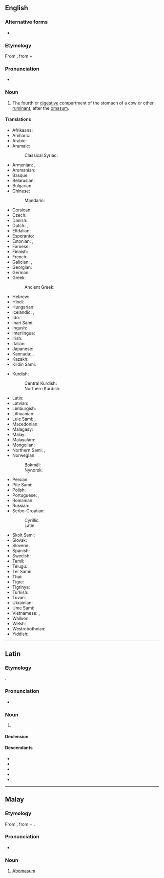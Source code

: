 ==English==

===Alternative forms===
* {{l|en|abomasus}}

===Etymology===
From {{bor|en|NL.|abomāsum}}, from {{m|la|ab-|t=away from}} + {{m|la|omāsum|t=tripe of a bullock}}

===Pronunciation===
* {{a|US}} {{IPA|/ˌæb.oʊˈmeɪ.səm/|lang=en}}

===Noun===
{{en-noun|abomasa|abomasums}}

# {{topics|en|Animal body parts}} The fourth or [[digestive]] compartment of the stomach of a cow or other [[ruminant]], after the [[omasum]].
#: {{syn|en|rennet stomach|rennet bag}}

====Translations====
{{trans-top|fourth or digestive stomach of a ruminant}}
* Afrikaans: {{t+|af|melkpens}}
* Amharic: {{t|am|ወተት ኣንጀት}}
* Arabic: {{t|ar|إِنْفَحَة|f}}
* Aramaic:
*: Classical Syriac: {{t|syc|ܥܢܘܝܬܐ|f|tr=ʿənawwīṯā}}
* Armenian: {{t+|hy|շրդան}}, {{t|hy|խախածոց}}
* Aromanian: {{t-needed|rup}}
* Basque: {{t|eu|abomaso}}
* Belarusian: {{t|be|сычу́г|m}}
* Bulgarian: {{t|bg|сирищник|m}}
* Chinese:
*: Mandarin: {{t+|cmn|皺胃|tr=zhòuwèi}}
* Corsican: {{t|co|caghjarella|f}}
* Czech: {{t+|cs|slez|m}}
* Danish: {{t|da|abomasum|c}}
* Dutch: {{t+|nl|leb|f}}, {{t+|nl|lebmaag|f}}
* Elfdalian: {{t|ovd|kęse|m}}
* Esperanto: {{t|eo|abomaso}}
* Estonian: {{t|et|libedik}}, {{t|et|libemagu}}
* Faroese: {{t|fo|vinstur|f}}
* Finnish: {{t+|fi|juoksutusmaha}}
* French: {{t+|fr|caillette|f}}
* Galician: {{t+|gl|abomaso|m}}, {{t+|gl|calleira|f}}
* Georgian: {{t-needed|ka}}
* German: {{t+|de|Labmagen|m}}
* Greek:
*: Ancient Greek: {{t|grc|ἤνυστρον|n}}
* Hebrew: {{t-needed|he}}
* Hindi: {{t-needed|hi}}
* Hungarian: {{t+|hu|oltógyomor}}
* Icelandic: {{t|is|vinstur|f}}, {{t|is|vigur|m}}
* Ido: {{t+|io|acidostomako}}
* Inari Sami: {{t|smn|togge}}
* Ingush: {{t|inh|шоа}}
* Interlingua: {{t|ia|abomaso}}
* Irish: {{t|ga|abomasam|m}}
* Italian: {{t+|it|abomaso|m}}
* Japanese: {{t|ja|ギアラ|tr=giara}}
* Kannada: {{t+|kn|ನಿಜೊಡಲು}}, {{t+|kn|ನೈಜಜಠರ}}
* Kazakh: {{t|kk|ұлтабар }}
* Kildin Sami: {{t|sjd|tå´ŋ̄g}}
{{trans-mid}}
* Kurdish: {{t+|ku|şîlavk}}
*: Central Kurdish: {{t|ckb|شیلاوِک}}
*: Northern Kurdish: {{t+|kmr|şîlavk }}
* Latin: {{t|la|abomāsum|n}}
* Latvian: {{t|lv|glumenieks|m}}
* Limburgish: {{t|li|lebmaag|f}}
* Lithuanian: {{t|lt|šliužas|m}}
* Lule Sami: {{t|smj|dågge}}, {{t|smj|tåggē}}
* Macedonian: {{t-needed|mk}}
* Malagasy: {{t+|mg|vavoninkena}}
* Malay: {{t|ms|abomasum}}
* Malayalam: {{t-needed|ml}}
* Mongolian: {{t-needed|mn}}
* Northern Sami: {{t|se|doggi}}, {{t|se|dogˈge}}
* Norwegian:
*: Bokmål: {{t|nb|løypemage|m}}
*: Nynorsk: {{t|nn|løypemage|m}}
* Persian: {{t+|fa|شیردان}}
* Pite Sami: {{t|sje|dågˈge}}
* Polish: {{t+|pl|trawieniec|m-in}}
* Portuguese: {{t+|pt|abomaso}}, {{t+|pt|coalho|m}}
* Romanian: {{t+|ro|cheag|n}}
* Russian: {{t+|ru|сычу́г|m}}
* Serbo-Croatian:
*: Cyrillic: {{t|sh|си̏рӣште|m}}
*: Latin: {{t+|sh|sȉrīšte|m}}
* Skolt Sami: {{t|sms|tå´ǧǧ}}
* Slovak: {{t|sk|slez|m}}
* Slovene: {{t|sl|siriščnik|m}}
* Spanish: {{t+|es|abomaso|m}}
* Swedish: {{t|sv|löpmage|c}}
* Tamil: {{t-needed|ta}}
* Telugu: {{t-needed|te}}
* Ter Sami: {{t|sjt|toŋ̜̄g̜e}}
* Thai: {{t|th|อะโบมาซัม|tr=à boh-maa sam}}
* Tigre: {{t-needed|tig}}
* Tigrinya: {{t-needed|ti}}
* Turkish: {{t|tr|abomazum}}
* Tuvan: {{t|tyv|борбуяк}}
* Ukrainian: {{t|uk|сичу́г|m}}
* Ume Sami: {{t|sju|dåggee}}
* Vietnamese: {{t|vi|dạ túi khế}}, {{t|vi|dạ múi khế}}
* Walloon: {{t+|wa|molete|m}}
* Welsh: {{t|cy|abomaswm|m}}
* Westrobothnian: {{t|gmq-bot|vinster|f}}
* Yiddish: {{t|yi|קיטניצע|f}}
{{trans-bottom}}

----

==Latin==

===Etymology===
{{affix|la|ab-|t1=away from|omāsum|t2=tripe of a bullock}}.

===Pronunciation===
* {{la-IPA|abomāsum}}

===Noun===
{{la-noun|abomāsum<2>}}

# {{topics|la|Animal body parts}} {{l|en|abomasum}}

====Declension====
{{la-ndecl|abomāsum<2>}}

====Descendants====
* {{desc|en|abomasum|bor=1}}
* {{desc|it|abomaso|bor=1}}
* {{desc|ms|abomasum|bor=1}}
* {{desc|pt|abomaso|bor=1}}
* {{desc|es|abomaso|bor=1}}

----

==Malay==

===Etymology===
From {{bor|ms|NL.|abomāsum}}, from {{der|ms|la|ab-|t=away from}} + {{m|la|omāsum|t=tripe of a bullock}}.

===Pronunciation===
* {{IPA|/abomasum/|lang=ms}}

===Noun===
{{ms-noun|j=ابوماسوم}}

# {{topics|ms|Animal body parts}} [[abomasum#English|Abomasum]] {{gloss|fourth or digestive stomach of a ruminant}}